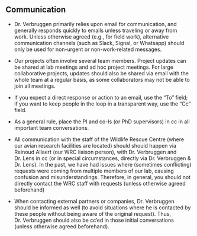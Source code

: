 
## Communication 

- Dr. Verbruggen primarily relies upon email for communication, and generally responds quickly to
emails unless traveling or away from work. Unless otherwise agreed (e.g., for field work), alternative communication channels (such as Slack, Signal, or Whatsapp) should only be used for non-urgent or non-work-related messages. 

- Our projects often involve several team members. Project updates can be shared at lab meetings and ad hoc project meetings. For large collaborative projects, updates should also be shared via email with the whole team at a regular basis, as some collaborators may not be able to join all meetings. 

- If you expect a direct response or action to an email, use the “To” field; if you want to keep people in the loop in a transparent way, use the “Cc” field.

- As a general rule, place the PI and co-Is (or PhD supervisors) in cc in all important team conversations. 

- All communication with the staff of the Wildlife Rescue Centre (where our avian research facilities are located) should should happen via Reinoud Allaert (our WRC liaison person), with Dr. Verbruggen and Dr. Lens in cc (or in special circumstances, directly via Dr. Verbruggen & Dr. Lens).  In the past, we have had issues where (sometimes conflicting) requests were coming from multiple members of our lab, causing confusion and misunderstandings. Therefore, in general, you should not directly contact the WRC staff with requests (unless otherwise agreed beforehand)

- When contacting external partners or companies, Dr. Verbruggen should be informed as well (to avoid situations where he is contacted by these people without being aware of the original request). Thus, Dr. Verbruggen should also be cc'ed in those initial conversations (unless otherwise agreed beforehand). 